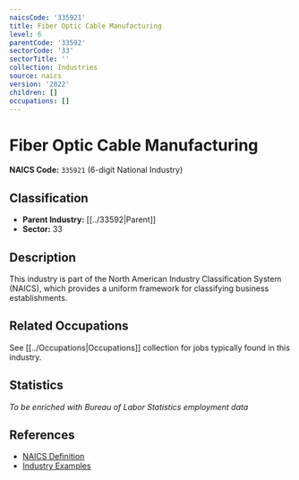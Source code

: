 ```yaml
---
naicsCode: '335921'
title: Fiber Optic Cable Manufacturing
level: 6
parentCode: '33592'
sectorCode: '33'
sectorTitle: ''
collection: Industries
source: naics
version: '2022'
children: []
occupations: []
---
```

# Fiber Optic Cable Manufacturing

**NAICS Code:** `335921` (6-digit National Industry)

## Classification

- **Parent Industry:** [[../33592|Parent]]
- **Sector:** 33

## Description

This industry is part of the North American Industry Classification System (NAICS), which provides a uniform framework for classifying business establishments.

## Related Occupations

See [[../Occupations|Occupations]] collection for jobs typically found in this industry.

## Statistics

*To be enriched with Bureau of Labor Statistics employment data*

## References

- [NAICS Definition](https://www.census.gov/naics/)
- [Industry Examples](https://www.census.gov/naics/2022NAICS/)
